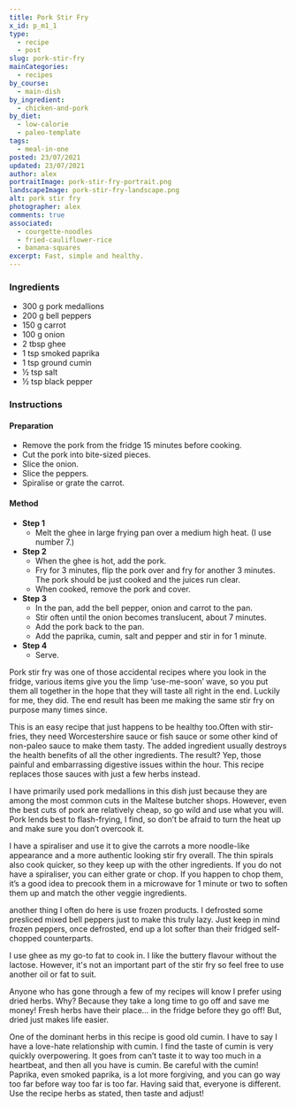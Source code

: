 ```yaml
---
title: Pork Stir Fry
x_id: p_m1_1
type:
  - recipe
  - post
slug: pork-stir-fry
mainCategories: 
  - recipes
by_course:
  - main-dish
by_ingredient:
  - chicken-and-pork
by_diet:
  - low-calorie
  - paleo-template
tags:
  - meal-in-one
posted: 23/07/2021
updated: 23/07/2021
author: alex
portraitImage: pork-stir-fry-portrait.png
landscapeImage: pork-stir-fry-landscape.png
alt: pork stir fry
photographer: alex
comments: true
associated: 
  - courgette-noodles
  - fried-cauliflower-rice
  - banana-squares
excerpt: Fast, simple and healthy.
---
```


<Ingredients>

### Ingredients
    
  - 300 g pork medallions
  - 200 g bell peppers
  - 150 g carrot
  - 100 g onion
  - 2 tbsp ghee
  - 1 tsp smoked paprika
  - 1 tsp ground cumin
  - ½ tsp salt
  - ½ tsp black pepper

</Ingredients>

<Instructions>

### Instructions

#### Preparation
  - Remove the pork from the fridge 15 minutes before cooking.
  - Cut the pork into bite-sized pieces.
  - Slice the onion.
  - Slice the peppers.
  - Spiralise or grate the carrot.

#### Method

  - **Step 1**
    - Melt the ghee in large frying pan over a medium high heat. (I use number 7.)
  - **Step 2**
    - When the ghee is hot, add the pork.
    - Fry for 3 minutes, flip the pork over and fry for another 3 minutes. The pork should be just cooked and the juices run clear. 
    - When cooked, remove the pork and cover.
  - **Step 3**
    - In the pan, add the bell pepper, onion and carrot to the pan.
    - Stir often until the onion becomes translucent, about 7 minutes.
    - Add the pork back to the pan.
    - Add the paprika, cumin, salt and pepper and stir in for 1 minute.
  - **Step 4**
    - Serve.

</Instructions>

<RecipeBody>

Pork stir fry was one of those accidental recipes where you look in the fridge, various items give you the limp ‘use-me-soon’ wave, so you put them all together in the hope that they will taste all right in the end. Luckily for me, they did. The end result has been me making the same stir fry on purpose many times since. 

This is an easy recipe that just happens to be healthy too.Often with stir-fries, they need Worcestershire sauce or fish sauce or some other kind of non-paleo sauce to make them tasty. The added ingredient usually destroys the health benefits of all the other ingredients. The result? Yep, those painful and embarrassing digestive issues within the hour. This recipe replaces those sauces with just a few herbs instead.

I have primarily used pork medallions in this dish just because they are among the most common cuts in the Maltese butcher shops. However, even the best cuts of pork are relatively cheap, so go wild and use what you will. Pork lends best to flash-frying, I find, so don’t be afraid to turn the heat up and make sure you don’t overcook it.

I have a spiraliser and use it to give the carrots a more noodle-like appearance and a more authentic looking stir fry overall. The thin spirals also cook quicker, so they keep up with the other ingredients. If you do not have a spiraliser, you can either grate or chop.  If you happen to chop them, it’s a good idea to precook them in a microwave for 1 minute or two to soften them up and match the other veggie ingredients.

another thing I often do here is use frozen products. I defrosted some presliced mixed bell peppers just to make this truly lazy. Just keep in mind frozen peppers, once defrosted, end up a lot softer than their fridged self-chopped counterparts.

I use ghee as my go-to fat to cook in. I like the buttery flavour without the lactose. However, it's not an important part of the stir fry so feel free to use another oil or fat to suit.

Anyone who has gone through a few of my recipes will know I prefer using dried herbs. Why? Because they take a long time to go off and save me money! Fresh herbs have their place… in the fridge before they go off! But, dried just makes life easier.

One of the dominant herbs in this recipe is good old cumin. I have to say I have a love-hate relationship with cumin. I find the taste of cumin is very quickly overpowering. It goes from can’t taste it to way too much in a heartbeat, and then all you have is cumin. Be careful with the cumin! Paprika, even smoked paprika, is a lot more forgiving, and you can go way too far before way too far is too far. Having said that, everyone is different. Use the recipe herbs as stated, then taste and adjust!

</RecipeBody>


